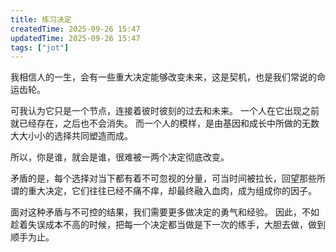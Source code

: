 ```yaml
---
title: 练习决定
createdTime: 2025-09-26 15:47
updatedTime: 2025-09-26 15:47
tags: ["jot"]
---
```


我相信人的一生，会有一些重大决定能够改变未来，这是契机，也是我们常说的命运齿轮。

可我认为它只是一个节点，连接着彼时彼刻的过去和未来。
一个人在它出现之前就已经存在，之后也不会消失。
而一个人的模样，是由基因和成长中所做的无数大大小小的选择共同塑造而成。

所以，你是谁，就会是谁，很难被一两个决定彻底改变。

矛盾的是，每个选择对当下都有着不可忽视的分量，可当时间被拉长，回望那些所谓的重大决定，它们往往已经不痛不痒，却最终融入血肉，成为组成你的因子。

面对这种矛盾与不可控的结果，我们需要更多做决定的勇气和经验。
因此，不如趁着失误成本不高的时候，把每一个决定都当做是下一次的练手，大胆去做，做到顺手为止。
